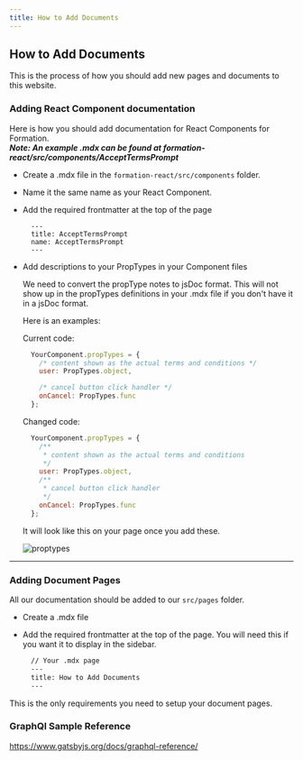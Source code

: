 ```yaml
---
title: How to Add Documents
---
```

## How to Add Documents
This is the process of how you should add new pages and documents to this website.

### Adding React Component documentation
Here is how you should add documentation for React Components for Formation. <br />
***Note: An example .mdx can be found at formation-react/src/components/AcceptTermsPrompt***

- Create a .mdx file in the `formation-react/src/components` folder.
- Name it the same name as your React Component.
- Add the required frontmatter at the top of the page
  ```
    ---
    title: AcceptTermsPrompt
    name: AcceptTermsPrompt
    ---
  ```
- Add descriptions to your PropTypes in your Component files

  We need to convert the propType notes to jsDoc format.
  This will not show up in the propTypes definitions in your .mdx file if you
  don't have it in a jsDoc format.

  Here is an examples:

  Current code:
  ```javascript
    YourComponent.propTypes = {
      /* content shown as the actual terms and conditions */
      user: PropTypes.object,

      /* cancel button click handler */
      onCancel: PropTypes.func
    };
  ```

  Changed code:
  ```javascript
    YourComponent.propTypes = {
      /**
       * content shown as the actual terms and conditions
       */
      user: PropTypes.object,
      /**
       * cancel button click handler
       */
      onCancel: PropTypes.func
    };
  ```

  It will look like this on your page once you add these.

  ![proptypes](../images/proptypes.png "PropType Image")
---
### Adding Document Pages
All our documentation should be added to our `src/pages` folder.

- Create a .mdx file
- Add the required frontmatter at the top of the page. You will need this if you
  want it to display in the sidebar.

  ```markdown
    // Your .mdx page
    ---
    title: How to Add Documents
    ---
  ```

This is the only requirements you need to setup your document pages.

### GraphQl Sample Reference

https://www.gatsbyjs.org/docs/graphql-reference/

